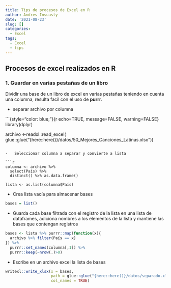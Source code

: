 ```yaml
---
title: Tips de procesos de Excel en R
author: Andres Insuasty
date: '2021-08-23'
slug: []
categories:
  - Excel
tags:
  - Excel
  - tips
---
```


## Procesos de excel realizados en R

### 1. Guardar en varias pestañas de un libro

Dividir una base de un libro de excel en varias pestañas teniendo en cuenta una 
columna, resulta facil con el uso de **purrr**.

-   separar archivo por columna

```{style="color: blue;"}{r echo=TRUE, message=FALSE, warning=FALSE}
library(dplyr)

archivo <-readxl::read_excel(
  glue::glue("{here::here()}/datos/50_Mejores_Canciones_Latinas.xlsx"))

```

-   Seleccionar columna a separar y convierte a lista

```r
columna <- archivo %>% 
  select(País) %>% 
  distinct() %>% as.data.frame()

lista <- as.list(columna$País)
```

-   Crea lista vacía para almacenar bases

```r
bases = list()
```

-   Guarda cada base filtrada con el registro de la lista en una lista de 
dataframes, adiciona nombres a los elementos de la lista y mantiene las bases 
que contengan registros

```r
bases <- lista %>% purrr::map(function(x){
  archivo %>% filter(País == x)
}) %>% 
  purrr::set_names(columna[,1]) %>% 
  purrr::keep(~nrow(.)>0)
```

-   Escribe en un archivo excel la lista de bases

```r
writexl::write_xlsx(x = bases,
                    path = glue::glue("{here::here()}/datos/separado.xlsx"),
                    col_names = TRUE)
```
